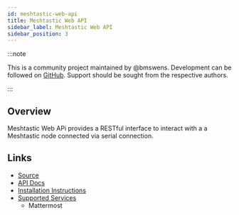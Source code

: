 ```yaml
---
id: meshtastic-web-api
title: Meshtastic Web API
sidebar_label: Meshtastic Web API
sidebar_position: 3
---
```


:::note

This is a community project maintained by @bmswens.
Development can be followed on [GitHub](https://github.com/bmswens/Meshtastic-Web-API).
Support should be sought from the respective authors.

:::

## Overview

Meshtastic Web APi provides a RESTful interface to interact with a 
a Meshtastic node connected via serial connection.

## Links

- [Source](https://github.com/bmswens/Meshtastic-Web-API)
- [API Docs](https://bmswens.github.io/Meshtastic-Web-API/)
- [Installation Instructions](https://github.com/bmswens/Meshtastic-Web-API/wiki/Installation)
- [Supported Services](https://github.com/bmswens/Meshtastic-Web-API/wiki/Supported-Services)
  * Mattermost
